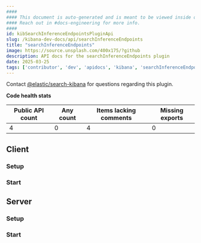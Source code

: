 ```yaml
---
####
#### This document is auto-generated and is meant to be viewed inside our experimental, new docs system.
#### Reach out in #docs-engineering for more info.
####
id: kibSearchInferenceEndpointsPluginApi
slug: /kibana-dev-docs/api/searchInferenceEndpoints
title: "searchInferenceEndpoints"
image: https://source.unsplash.com/400x175/?github
description: API docs for the searchInferenceEndpoints plugin
date: 2025-03-25
tags: ['contributor', 'dev', 'apidocs', 'kibana', 'searchInferenceEndpoints']
---
```




Contact [@elastic/search-kibana](https://github.com/orgs/elastic/teams/search-kibana) for questions regarding this plugin.

**Code health stats**

| Public API count  | Any count | Items lacking comments | Missing exports |
|-------------------|-----------|------------------------|-----------------|
| 4 | 0 | 4 | 0 |

## Client

### Setup
<DocDefinitionList data={[searchInferenceEndpointsObj.client.setup]}/>

### Start
<DocDefinitionList data={[searchInferenceEndpointsObj.client.start]}/>

## Server

### Setup
<DocDefinitionList data={[searchInferenceEndpointsObj.server.setup]}/>

### Start
<DocDefinitionList data={[searchInferenceEndpointsObj.server.start]}/>

